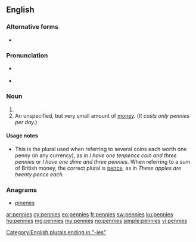 ==English==

===Alternative forms===
* {{l/en|penies}} {{qual|obsolete}}

===Pronunciation===
* {{a|RP}} {{IPA|/ˈpɛnɪz/}}
* {{a|UK|US}} {{IPA|/ˈpɛn.iːz/}}

===Noun===
{{head|en|plural|g=p}}

# {{plural of|penny|lang=en}}
# An unspecified, but very small amount of [[money]].  (''It costs only pennies per day.'')

====Usage notes====
* This is the plural used when referring to several coins each worth one penny (in any currency), as in ''I have one tenpence coin and three pennies'' or ''I have one dime and three pennies.''  When referring to a sum of British money, the correct plural is [[pence]], as in ''These apples are twenty pence each.''

===Anagrams===
* [[pinenes#English|pinenes]]

[[Category:English plurals ending in "-ies"]]

[[ar:pennies]]
[[cy:pennies]]
[[eo:pennies]]
[[fr:pennies]]
[[sw:pennies]]
[[ku:pennies]]
[[hu:pennies]]
[[mg:pennies]]
[[my:pennies]]
[[no:pennies]]
[[simple:pennies]]
[[vi:pennies]]